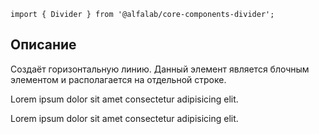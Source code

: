 


<Meta title='Компоненты|Divider' component={Divider} />

<Title>
    Divider ({name}@{version})
</Title>

```tsx
import { Divider } from '@alfalab/core-components-divider';
```

## Описание

Создаёт горизонтальную линию. Данный элемент является блочным элементом и располагается на отдельной строке.

<Preview>
    <div>
        <p>Lorem ipsum dolor sit amet consectetur adipisicing elit.</p>
        <Divider />
        <p>Lorem ipsum dolor sit amet consectetur adipisicing elit.</p>
    </div>
</Preview>

<Props of={Divider} />
